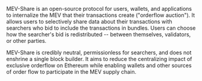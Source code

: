 MEV-Share is an open-source protocol for users, wallets, and applications to internalize the MEV that their transactions create ("orderflow auction"). It  allows users to selectively share data about their transactions with searchers who bid to include the transactions in bundles. Users can choose how the searcher's bid is redistributed -- between themselves, validators, or other parties.

MEV-Share is credibly neutral, permissionless for searchers, and does not enshrine a single block builder. It aims to reduce the centralizing impact of exclusive orderflow on Ethereum while enabling wallets and other sources of order flow to participate in the MEV supply chain.
